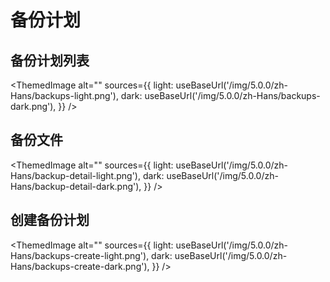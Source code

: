 # 备份计划


## 备份计划列表

<ThemedImage
  alt=""
  sources={{
    light: useBaseUrl('/img/5.0.0/zh-Hans/backups-light.png'),
    dark: useBaseUrl('/img/5.0.0/zh-Hans/backups-dark.png'),
  }}
/>

## 备份文件

<ThemedImage
  alt=""
  sources={{
    light: useBaseUrl('/img/5.0.0/zh-Hans/backup-detail-light.png'),
    dark: useBaseUrl('/img/5.0.0/zh-Hans/backup-detail-dark.png'),
  }}
/>

## 创建备份计划

<ThemedImage
  alt=""
  sources={{
    light: useBaseUrl('/img/5.0.0/zh-Hans/backups-create-light.png'),
    dark: useBaseUrl('/img/5.0.0/zh-Hans/backups-create-dark.png'),
  }}
/>
